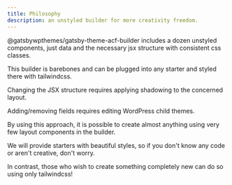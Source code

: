 ```yaml
---
title: Philosophy
description: an unstyled builder for more creativity freedom.
---
```


@gatsbywpthemes/gatsby-theme-acf-builder includes a dozen unstyled components, just data and the necessary jsx structure with consistent css classes.

This builder is barebones and can be plugged into any starter and styled there with tailwindcss.

Changing the JSX structure requires applying shadowing to the concerned layout.

Adding/removing fields requires editing WordPress child themes.

By using this approach, it is possible to create almost anything using very few layout components in the builder.

We will provide starters with beautiful styles, so if you don't know any code or aren't creative, don't worry.

In contrast, those who wish to create something completely new can do so using only tailwindcss!